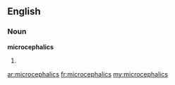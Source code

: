 ==English==

===Noun===
'''microcephalics'''

# {{plural of|[[microcephalic]]}}

[[ar:microcephalics]]
[[fr:microcephalics]]
[[my:microcephalics]]